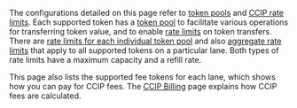 
The configurations detailed on this page refer to [token pools](/ccip/architecture#token-pools) and [CCIP rate limits](/ccip/architecture#ccip-rate-limits). Each supported token has a [token pool](/ccip/architecture#token-pools) to facilitate various operations for transferring token value, and to enable [rate limits](/ccip/architecture#ccip-rate-limits) on token transfers. There are [rate limits for each individual token pool](/ccip/architecture#token-pool-rate-limit) and also [aggregate rate limits](/ccip/architecture#aggregate-rate-limit) that apply to all supported tokens on a particular lane. Both types of rate limits have a maximum capacity and a refill rate.
 
This page also lists the supported fee tokens for each lane, which shows how you can pay for CCIP fees. The [CCIP Billing](/ccip/billing) page explains how CCIP fees are calculated.
